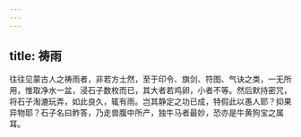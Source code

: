 ```yaml
---
---
---
```

title: 祷雨
---




往往见蒙古人之祷雨者，非若方士然，至于印令、旗剑、符图、气诀之类，一无所用，惟取净水一盆，浸石子数枚而已，其大者若鸡卵，小者不等。然后默持密咒，将石子淘漉玩弄，如此良久，辄有雨。岂其静定之功已成，特假此以愚人耶？抑果异物耶？石子名曰鲊答，乃走兽腹中所产，独牛马者最妙，恐亦是牛黄狗宝之属耳。